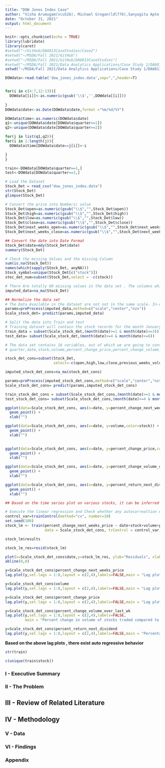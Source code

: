 ```yaml
---
title: "DOW Jones Index Case"
author: "Visha Arumugam(vcu526), Michael Grogan(ldl776),Sanyogita Apte(jlh562)"
date: "October 31, 2021"
output: html_document
---
```

<style type="text/css">

h1.title {
  font-size: 38px;
  text-align: center;
}
h4.author { 
  font-size: 18px;
  text-align: center;
}
h4.date { 
  font-size: 18px;
  text-align: center;
}
</style>
```r
knitr::opts_chunk$set(echo = TRUE)
library(lubridate)
library(caret)
#setwd("~/GitHub/DA6813CaseStudies/Case2")
#setwd("~/MSDA/Fall 2021/GitHub")
#setwd("~/MSDA/Fall 2021/GitHub/DA6813CaseStudies")
#setwd("~/MSDA/Fall 2021/Data Analytics Applications/Case Study 1/DA6813CaseStudies/Case2")
setwd("~/MSDA/Fall 2021/Data Analytics Applications/Case Study 1/DA6813CaseStudies/Case3")
```

```r
DOWdata<-read.table('dow_jones_index.data',sep=",",header=T)


for(i in c(4:7,12:13)){
  DOWdata[[i]]<-as.numeric(gsub('\\$','',DOWdata[[i]]))
  
}
DOWdata$date<-as.Date(DOWdata$date,format ="%m/%d/%Y")

DOWdata$time<-as.numeric(DOWdata$date)
q1<-unique(DOWdata$date[DOWdata$quarter==1])
q2<-unique(DOWdata$date[DOWdata$quarter==2])

for(j in list(q1,q2)){
for(i in 1:length(j)){
  DOWdata$time[DOWdata$date==j[i]]<-i

}
}

train<-DOWdata[DOWdata$quarter==1,]
test<-DOWdata[DOWdata$quarter==2,]

```

```r
# Load the Dataset 
Stock_Det = read_csv("dow_jones_index.data")
str(Stock_Det)
glimpse(Stock_Det)

# Convert the price into Numberic value
Stock_Det$open=as.numeric(gsub("\\$","",Stock_Det$open))
Stock_Det$high=as.numeric(gsub("\\$","",Stock_Det$high))
Stock_Det$low=as.numeric(gsub("\\$","",Stock_Det$low))
Stock_Det$close=as.numeric(gsub("\\$","",Stock_Det$close))
Stock_Det$next_weeks_open=as.numeric(gsub("\\$","",Stock_Det$next_weeks_open))
Stock_Det$next_weeks_close=as.numeric(gsub("\\$","",Stock_Det$next_weeks_close))

## Convert the date into Date Format
Stock_Det$date=mdy(Stock_Det$date)
summary(Stock_Det)

# Check the missing Values and the missing Column
sum(is.na(Stock_Det))
names(which(sapply(Stock_Det, anyNA)))
Stock_symbol=unique(Stock_Det[c("stock")])
stoc_det_num=subset(Stock_Det,select = -c(stock))

# There Are totally 60 missing values in the data set . The columns which has the missing values are "percent_change_volume_over_last_wk" "previous_weeks_volume" .Each Column has 30 Missing values based on the number of unique stocks. The missing values are due to the fact that the previous week data (December 2010) is not available. The missing values are getting imputed using the Weighted moving average algorithm, which adds more weight to the previous data for imputation 
imputed_data=na_ma(Stock_Det)

## Normalize the data set
# The Data Available in the dataset are not not in the same scale. In-order to have an effective analysis We are normalizing the data to be in the same scale.
params=preProcess(imputed_data,method=c("scale","center","nzv"))
Scale_stock_det= predict(params,imputed_data)

# Split the data into Train and test
# Training dataset will contain the stock records for the month January to March. Whereas the testing dataset contains the stock records for the month April to June.
train_data = subset(Scale_stock_det,(month(date)>=1 & month(date)<=3))
test_data= subset(Scale_stock_det,(month(date)>=4 & month(date)<=6))
```


```r
# The data set contains 16 variables, out of which we are going to consider the below variables
# quarter,date,stock,volume,percent_change_price,percent_change_volume_over_last_wk,percent_change_next_weeks_price,percent_return_next_dividend. <Need to have some explanation why we are not considering the other variables>

stock_det_cons=subset(Stock_Det,
                      select=-c(open,high,low,close,previous_weeks_volume,next_weeks_open,next_weeks_close,days_to_next_dividend))

imputed_stock_det_cons=na_ma(stock_det_cons)

params=preProcess(imputed_stock_det_cons,method=c("scale","center","nzv"))
Scale_stock_det_cons= predict(params,imputed_stock_det_cons)

train_stock_det_cons = subset(Scale_stock_det_cons,(month(date)>=1 & month(date)<=3))
test_stock_det_cons= subset(Scale_stock_det_cons,(month(date)>=4 & month(date)<=6))

ggplot(data=Scale_stock_det_cons, aes(x=date, y=percent_change_next_weeks_price,color=stock)) +
  geom_point() +
  xlab("")

```
```r
ggplot(data=Scale_stock_det_cons, aes(x=date, y=volume,color=stock)) +
  geom_point() +
  xlab("")
 
```
```r
ggplot(data=Scale_stock_det_cons, aes(x=date, y=percent_change_price,color=stock)) +
  geom_point() +
  xlab("")
```
```r
ggplot(data=Scale_stock_det_cons, aes(x=date, y=percent_change_volume_over_last_wk,color=stock)) +
  geom_point() +
  xlab("")
```

```r
ggplot(data=Scale_stock_det_cons, aes(x=date, y=percent_return_next_dividend,color=stock)) +
  geom_point() +
  xlab("")

## Based on the time series plot on various stocks, it can be inferred that the data follows the stationary pattern over the variables volume,percent_change_price,percent_change_volume_over_last_wk,percent_change_next_weeks_price and percent_return_next_dividend
```
```r
# Execute the linear regression and Check whether any autocorrealtion exists between the time period
control_var=trainControl(method="cv", number=10)
set.seed(100)
stock_lm <- train(percent_change_next_weeks_price ~ date+stock+volume+percent_change_price+percent_change_volume_over_last_wk+percent_return_next_dividend,
                  data = Scale_stock_det_cons, trControl = control_var, method = "lm")
```
```r
stock_lm$results
```
```r
stock_lm_res=resid(stock_lm)
```
```r
plot(x=Scale_stock_det_cons$date,y=stock_lm_res, ylab="Residuals", xlab="Date") 
abline(0,0)
```


```r
y=Scale_stock_det_cons$percent_change_next_weeks_price
lag.plot(y,set.lags = 1:8,layout = c(2,4),labels=FALSE,main = "Lag plot for Percentage of price change for next week")
```
```r
y=Scale_stock_det_cons$volume
lag.plot(y,set.lags = 1:8,layout = c(2,4),labels=FALSE,main = "Lag plot for volumes of stock traded")
```
```r
y=Scale_stock_det_cons$percent_change_price
lag.plot(y,set.lags = 1:8,layout = c(2,4),labels=FALSE,main = "Lag plot for Percentage of Price changes")
```
```r
y=Scale_stock_det_cons$percent_change_volume_over_last_wk
lag.plot(y,set.lags = 1:8,layout = c(2,4),labels=FALSE,
         main = "Percent change in volume of stocks traded compared to the previous week")
```

```r
y=Scale_stock_det_cons$percent_return_next_dividend
lag.plot(y,set.lags = 1:8,layout = c(2,4),labels=FALSE,main = "Percentage of return in the next dividend")
```

**Based on the above lag plots , there exist  auto regressive behavior**
```r
str(train)


```

```r
c(unique(train$stock))
```





### I - Executive Summary


### II - The Problem



## III - Review of Related Literature


## IV - Methodology





### V - Data


### VI - Findings


### Appendix

